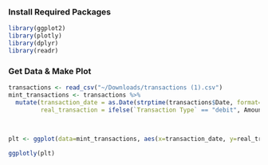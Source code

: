
### Install Required Packages

```r
library(ggplot2)
library(plotly)
library(dplyr)
library(readr)
```

### Get Data & Make Plot

```r
transactions <- read_csv("~/Downloads/transactions (1).csv")
mint_transactions <- transactions %>%
  mutate(transaction_date = as.Date(strptime(transactions$Date, format="%m/%d/%Y")),     #format date
         real_transaction = ifelse(`Transaction Type` == "debit", Amount * -1, Amount))  #add sign to transaction
  
  

plt <- ggplot(data=mint_transactions, aes(x=transaction_date, y=real_transaction, color=`Account Name`)) + geom_line() + geom_point()

ggplotly(plt)


```